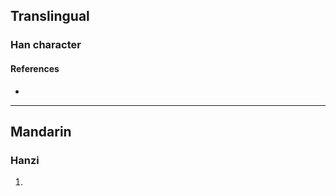 {{character info}}
==Translingual==

===Han character===
{{Han char|rn=86|rad=火|as=09|sn=13|four=92814|canj=FHJG|ids=⿰火重}}

====References====
* {{Han ref|kx=0675.240|dkj=19171|dj=1087.020|hdz=32218.120|uh=7144|ud=28996|bh=DEA1|bd=56993}}

----

==Mandarin==

===Hanzi===
{{cmn-hanzi|pin=[[zhǒng]] ([[zhong3]])|wg=chung<sup>3</sup>}}

# {{rfdef|cmn|sort=火09}}